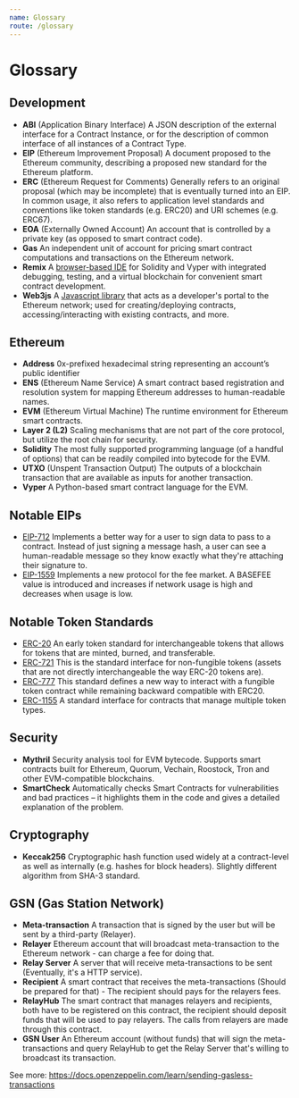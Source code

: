 ```yaml
---
name: Glossary
route: /glossary
---
```


# Glossary

## Development

- **ABI** (Application Binary Interface) A JSON description of the external interface for a Contract Instance, or for the description of common interface of all instances of a Contract Type.
- **EIP** (Ethereum Improvement Proposal) A document proposed to the Ethereum community, describing a proposed new standard for the Ethereum platform.
- **ERC** (Ethereum Request for Comments) Generally refers to an original proposal (which may be incomplete) that is eventually turned into an EIP. In common usage, it also refers to application level standards and conventions like token standards (e.g. ERC20) and URI schemes (e.g. ERC67).
- **EOA** (Externally Owned Account) An account that is controlled by a private key (as opposed to smart contract code).
- **Gas** An independent unit of account for pricing smart contract computations and transactions on the Ethereum network.
- **Remix** A [browser-based IDE](https://remix.ethereum.org) for Solidity and Vyper with integrated debugging, testing, and a virtual blockchain for convenient smart contract development.
- **Web3js** A [Javascript library](https://github.com/ethereum/web3.js) that acts as a developer's portal to the Ethereum network; used for creating/deploying contracts, accessing/interacting with existing contracts, and more.

## Ethereum

- **Address** 0x-prefixed hexadecimal string representing an account’s public identifier
- **ENS** (Ethereum Name Service) A smart contract based registration and resolution system for mapping Ethereum addresses to human-readable names.
- **EVM** (Ethereum Virtual Machine) The runtime environment for Ethereum smart contracts.
- **Layer 2 (L2)** Scaling mechanisms that are not part of the core protocol, but utilize the root chain for security.
- **Solidity** The most fully supported programming language (of a handful of options) that can be readily compiled into bytecode for the EVM.
- **UTXO** (Unspent Transaction Output) The outputs of a blockchain transaction that are available as inputs for another transaction.
- **Vyper** A Python-based smart contract language for the EVM.

## Notable EIPs

- [EIP-712](https://github.com/ethereum/EIPs/blob/master/EIPS/eip-712.md) Implements a better way for a user to sign data to pass to a contract. Instead of just signing a message hash, a user can see a human-readable message so they know exactly what they're attaching their signature to.
- [EIP-1559](https://github.com/ethereum/EIPs/blob/master/EIPS/eip-1559.md) Implements a new protocol for the fee market. A BASEFEE value is introduced and increases if network usage is high and decreases when usage is low.

## Notable Token Standards

- [ERC-20](https://github.com/ethereum/EIPs/blob/master/EIPS/eip-20.md) An early token standard for interchangeable tokens that allows for tokens that are minted, burned, and transferable.
- [ERC-721](https://github.com/ethereum/EIPs/blob/master/EIPS/eip-721.md) This is the standard interface for non-fungible tokens (assets that are not directly interchangeable the way ERC-20 tokens are).
- [ERC-777](https://github.com/ethereum/EIPs/blob/master/EIPS/eip-777.md) This standard defines a new way to interact with a fungible token contract while remaining backward compatible with ERC20.
- [ERC-1155](https://github.com/ethereum/eips/issues/1155) A standard interface for contracts that manage multiple token types.

## Security

- **Mythril** Security analysis tool for EVM bytecode. Supports smart contracts built for Ethereum, Quorum, Vechain, Roostock, Tron and other EVM-compatible blockchains.
- **SmartCheck** Automatically checks Smart Contracts for vulnerabilities and bad practices – it highlights them in the code and gives a detailed explanation of the problem.

## Cryptography

- **Keccak256** Cryptographic hash function used widely at a contract-level as well as internally (e.g. hashes for block headers). Slightly different algorithm from SHA-3 standard.

## GSN (Gas Station Network)

- **Meta-transaction** A transaction that is signed by the user but will be sent by a third-party (Relayer).
- **Relayer** Ethereum account that will broadcast meta-transaction to the Ethereum network - can charge a fee for doing that.
- **Relay Server** A server that will receive meta-transactions to be sent (Eventually, it's a HTTP service).
- **Recipient** A smart contract that receives the meta-transactions (Should be prepared for that) - The recipient should pays for the relayers fees.
- **RelayHub** The smart contract that manages relayers and recipients, both have to be registered on this contract, the recipient should deposit funds that will be used to pay relayers. The calls from relayers are made through this contract.
- **GSN User** An Ethereum account (without funds) that will sign the meta-transactions and query RelayHub to get the Relay Server that's willing to broadcast its transaction.

See more: https://docs.openzeppelin.com/learn/sending-gasless-transactions
